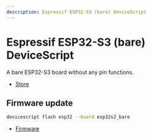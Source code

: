 ```yaml
---
description: Espressif ESP32-S3 (bare) DeviceScript
---
```

# Espressif ESP32-S3 (bare) DeviceScript

A bare ESP32-S3 board without any pin functions.


- [Store](https://www.espressif.com/en/products/socs/esp32-s2)




## Firmware update

```bash
devicescript flash esp32 --board esp32s2_bare
```


- [Firmware](https://github.com/microsoft/jacdac-esp32/releases/latest/download/devicescript-esp32s2-esp32s2_bare-0x1000.bin)